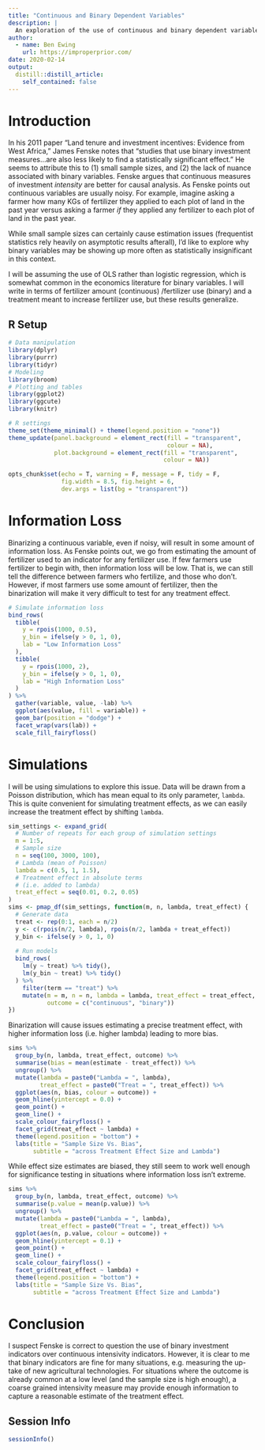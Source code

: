 ```yaml
---
title: "Continuous and Binary Dependent Variables"
description: |
  An exploration of the use of continuous and binary dependent variables in causal inference.
author:
  - name: Ben Ewing
    url: https://improperprior.com/
date: 2020-02-14
output:
  distill::distill_article:
    self_contained: false
---
```


# Introduction

In his 2011 paper "Land tenure and investment incentives: Evidence from West Africa," James Fenske notes that "studies that use binary investment measures...are also less likely to find a statistically significant effect." He seems to attribute this to (1) small sample sizes, and (2) the lack of nuance associated with binary variables. Fenske argues that continuous measures of investment _intensity_ are better for causal analysis. As Fenske points out continuous variables are usually noisy. For example, imagine asking a farmer how many KGs of fertilizer they applied to each plot of land in the past year versus asking a farmer _if_ they applied any fertilizer to each plot of land in the past year.

While small sample sizes can certainly cause estimation issues (frequentist statistics rely heavily on asymptotic results afterall), I'd like to explore why binary variables may be showing up more often as statistically insignificant in this context.

I will be assuming the use of OLS rather than logistic regression, which is somewhat common in the economics literature for binary variables.  I will write in terms of fertilizer amount (continuous) /fertilizer use (binary) and a treatment meant to increase fertilizer use, but these results generalize.

## R Setup

```r
# Data manipulation
library(dplyr)
library(purrr)
library(tidyr)
# Modeling
library(broom)
# Plotting and tables
library(ggplot2)
library(ggcute)
library(knitr)

# R settings
theme_set(theme_minimal() + theme(legend.position = "none"))
theme_update(panel.background = element_rect(fill = "transparent", 
                                             colour = NA),
             plot.background = element_rect(fill = "transparent", 
                                            colour = NA))

opts_chunk$set(echo = T, warning = F, message = F, tidy = F,
               fig.width = 8.5, fig.height = 6,
               dev.args = list(bg = "transparent"))
```

# Information Loss

Binarizing a continuous variable, even if noisy, will result in some amount of information loss. As Fenske points out, we go from estimating the amount of fertilizer used to an indicator for any fertilizer use. If few farmers use fertilizer to begin with, then information loss will be low. That is, we can still tell the difference between farmers who fertilize, and those who don't. However, if most farmers use some amount of fertilizer, then the binarization will make it very difficult to test for any treatment effect.

```r
# Simulate information loss
bind_rows(
  tibble(
    y = rpois(1000, 0.5),
    y_bin = ifelse(y > 0, 1, 0),
    lab = "Low Information Loss"
  ),
  tibble(
    y = rpois(1000, 2),
    y_bin = ifelse(y > 0, 1, 0),
    lab = "High Information Loss"
  )
) %>% 
  gather(variable, value, -lab) %>% 
  ggplot(aes(value, fill = variable)) +
  geom_bar(position = "dodge") +
  facet_wrap(vars(lab)) +
  scale_fill_fairyfloss()
```

# Simulations

I will be using simulations to explore this issue. Data will be drawn from a Poisson distribution, which has mean equal to its only parameter, `lambda`. This is quite convenient for simulating treatment effects, as we can easily increase the treatment effect by shifting `lambda`.

```r
sim_settings <- expand_grid(
  # Number of repeats for each group of simulation settings
  m = 1:5,
  # Sample size
  n = seq(100, 3000, 100),
  # Lambda (mean of Poisson)
  lambda = c(0.5, 1, 1.5),
  # Treatment effect in absolute terms
  # (i.e. added to lambda)
  treat_effect = seq(0.01, 0.2, 0.05)
)
sims <- pmap_df(sim_settings, function(m, n, lambda, treat_effect) {
  # Generate data
  treat <- rep(0:1, each = n/2)
  y <- c(rpois(n/2, lambda), rpois(n/2, lambda + treat_effect))
  y_bin <- ifelse(y > 0, 1, 0)
  
  # Run models
  bind_rows(
    lm(y ~ treat) %>% tidy(),
    lm(y_bin ~ treat) %>% tidy()
  ) %>% 
    filter(term == "treat") %>% 
    mutate(m = m, n = n, lambda = lambda, treat_effect = treat_effect,
           outcome = c("continuous", "binary"))
})
```

Binarization will cause issues estimating a precise treatment effect, with higher information loss (i.e. higher lambda) leading to more bias.

```r
sims %>% 
  group_by(n, lambda, treat_effect, outcome) %>% 
  summarise(bias = mean(estimate - treat_effect)) %>% 
  ungroup() %>% 
  mutate(lambda = paste0("Lambda = ", lambda),
         treat_effect = paste0("Treat = ", treat_effect)) %>% 
  ggplot(aes(n, bias, colour = outcome)) +
  geom_hline(yintercept = 0.0) +
  geom_point() +
  geom_line() +
  scale_colour_fairyfloss() +
  facet_grid(treat_effect ~ lambda) +
  theme(legend.position = "bottom") +
  labs(title = "Sample Size Vs. Bias",
       subtitle = "across Treatment Effect Size and Lambda")
```

While effect size estimates are biased, they still seem to work well enough for significance testing in situations where information loss isn't extreme.

```r
sims %>% 
  group_by(n, lambda, treat_effect, outcome) %>% 
  summarise(p.value = mean(p.value)) %>% 
  ungroup() %>% 
  mutate(lambda = paste0("Lambda = ", lambda),
         treat_effect = paste0("Treat = ", treat_effect)) %>% 
  ggplot(aes(n, p.value, colour = outcome)) +
  geom_hline(yintercept = 0.1) +
  geom_point() +
  geom_line() +
  scale_colour_fairyfloss() +
  facet_grid(treat_effect ~ lambda) +
  theme(legend.position = "bottom") +
  labs(title = "Sample Size Vs. Bias",
       subtitle = "across Treatment Effect Size and Lambda")
```

# Conclusion

I suspect Fenske is correct to question the use of binary investment indicators over continuous intensivity indicators. However, it is clear to me that binary indicators are fine for many situations, e.g. measuring the up-take of new agricultural technologies. For situations where the outcome is already common at a low level (and the sample size is high enough), a coarse grained intensivity measure may provide enough information to capture a reasonable estimate of the treatment effect.

## Session Info

```r
sessionInfo()
```